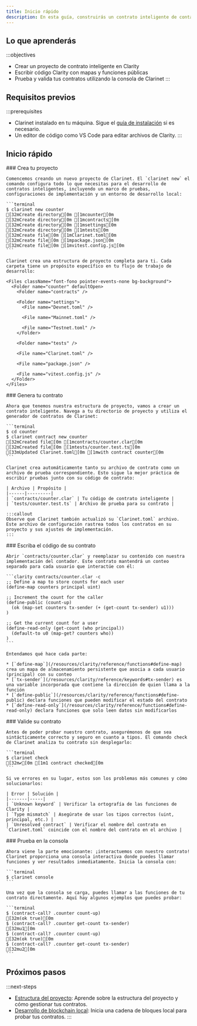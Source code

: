 ```yaml
---
title: Inicio rápido
description: En esta guía, construirás un contrato inteligente de contador simple e interactuarás con él en un entorno local.
---
```

## Lo que aprenderás

:::objectives
* Crear un proyecto de contrato inteligente en Clarity
* Escribir código Clarity con mapas y funciones públicas
* Prueba y valida tus contratos utilizando la consola de Clarinet
:::

## Requisitos previos

:::prerequisites
* Clarinet instalado en tu máquina. Sigue el [guía de instalación](/tools/clarinet#installation) si es necesario.
* Un editor de código como VS Code para editar archivos de Clarity.
:::

## Inicio rápido

<Steps>
  <Step>
    ### Crea tu proyecto

    Comencemos creando un nuevo proyecto de Clarinet. El `clarinet new` el comando configura todo lo que necesitas para el desarrollo de contratos inteligentes, incluyendo un marco de pruebas, configuraciones de implementación y un entorno de desarrollo local:

    ```terminal
    $ clarinet new counter
    [32mCreate directory[0m [1mcounter[0m
    [32mCreate directory[0m [1mcontracts[0m
    [32mCreate directory[0m [1msettings[0m
    [32mCreate directory[0m [1mtests[0m
    [32mCreate file[0m [1mClarinet.toml[0m
    [32mCreate file[0m [1mpackage.json[0m
    [32mCreate file[0m [1mvitest.config.js[0m
    ```

    Clarinet crea una estructura de proyecto completa para ti. Cada carpeta tiene un propósito específico en tu flujo de trabajo de desarrollo:

    <Files className="font-fono pointer-events-none bg-background">
      <Folder name="counter" defaultOpen>
        <Folder name="contracts" />

        <Folder name="settings">
          <File name="Devnet.toml" />

          <File name="Mainnet.toml" />

          <File name="Testnet.toml" />
        </Folder>

        <Folder name="tests" />

        <File name="Clarinet.toml" />

        <File name="package.json" />

        <File name="vitest.config.js" />
      </Folder>
    </Files>
  </Step>

  <Step>
    ### Genera tu contrato

    Ahora que tenemos nuestra estructura de proyecto, vamos a crear un contrato inteligente. Navega a tu directorio de proyecto y utiliza el generador de contratos de Clarinet:

    ```terminal
    $ cd counter
    $ clarinet contract new counter
    [32mCreated file[0m [1mcontracts/counter.clar[0m
    [32mCreated file[0m [1mtests/counter.test.ts[0m
    [33mUpdated Clarinet.toml[0m [1mwith contract counter[0m
    ```

    Clarinet crea automáticamente tanto su archivo de contrato como un archivo de prueba correspondiente. Esto sigue la mejor práctica de escribir pruebas junto con su código de contrato:

    | Archivo | Propósito |
    |------|---------|
    | `contracts/counter.clar` | Tu código de contrato inteligente |
    | `tests/counter.test.ts` | Archivo de prueba para su contrato |

    :::callout
    Observe que Clarinet también actualizó su `Clarinet.toml` archivo. Este archivo de configuración rastrea todos los contratos en su proyecto y sus ajustes de implementación.
    :::
  </Step>

  <Step>
    ### Escriba el código de su contrato

    Abrir `contracts/counter.clar` y reemplazar su contenido con nuestra implementación del contador. Este contrato mantendrá un conteo separado para cada usuario que interactúe con él:

    ```clarity contracts/counter.clar -c
    ;; Define a map to store counts for each user
    (define-map counters principal uint)

    ;; Increment the count for the caller
    (define-public (count-up)
      (ok (map-set counters tx-sender (+ (get-count tx-sender) u1)))
    )

    ;; Get the current count for a user
    (define-read-only (get-count (who principal))
      (default-to u0 (map-get? counters who))
    )
    ```

    Entendamos qué hace cada parte:

    * [`define-map`](/resources/clarity/reference/functions#define-map) crea un mapa de almacenamiento persistente que asocia a cada usuario (principal) con su conteo
    * [`tx-sender`](/resources/clarity/reference/keywords#tx-sender) es una variable incorporada que contiene la dirección de quien llama a la función
    * [`define-public`](/resources/clarity/reference/functions#define-public) declara funciones que pueden modificar el estado del contrato
    * [`define-read-only`](/resources/clarity/reference/functions#define-read-only) declara funciones que solo leen datos sin modificarlos
  </Step>

  <Step>
    ### Valide su contrato

    Antes de poder probar nuestro contrato, asegurémonos de que sea sintácticamente correcto y seguro en cuanto a tipos. El comando check de Clarinet analiza tu contrato sin desplegarlo:

    ```terminal
    $ clarinet check
    [32m✔[0m [1m1 contract checked[0m
    ```

    Si ve errores en su lugar, estos son los problemas más comunes y cómo solucionarlos:

    | Error | Solución |
    |-------|-----|
    | `Unknown keyword` | Verificar la ortografía de las funciones de Clarity |
    | `Type mismatch` | Asegúrate de usar los tipos correctos (uint, principal, etc.) |
    | `Unresolved contract` | Verificar el nombre del contrato en `Clarinet.toml` coincide con el nombre del contrato en el archivo |
  </Step>

  <Step>
    ### Prueba en la consola

    Ahora viene la parte emocionante: ¡interactuemos con nuestro contrato! Clarinet proporciona una consola interactiva donde puedes llamar funciones y ver resultados inmediatamente. Inicia la consola con:

    ```terminal
    $ clarinet console
    ```

    Una vez que la consola se carga, puedes llamar a las funciones de tu contrato directamente. Aquí hay algunos ejemplos que puedes probar:

    ```terminal
    $ (contract-call? .counter count-up)
    [32m(ok true)[0m
    $ (contract-call? .counter get-count tx-sender)
    [32mu1[0m
    $ (contract-call? .counter count-up)
    [32m(ok true)[0m
    $ (contract-call? .counter get-count tx-sender)
    [32mu2[0m
    ```
  </Step>
</Steps>

## Próximos pasos

:::next-steps
* [Estructura del proyecto](/tools/clarinet/project-structure): Aprende sobre la estructura del proyecto y cómo gestionar tus contratos.
* [Desarrollo de blockchain local](/tools/clarinet/local-blockchain-development): Inicia una cadena de bloques local para probar tus contratos.
:::
